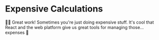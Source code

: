 # Expensive Calculations

👨‍💼 Great work! Sometimes you're just doing expensive stuff. It's cool that React
and the web platform give us great tools for managing those... expenses 🤑
